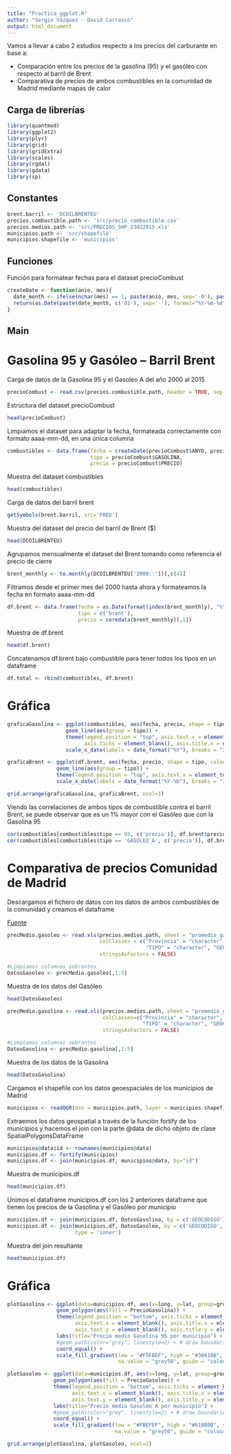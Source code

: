 ```yaml
---
title: "Practica_ggplot.R"
author: "Sergio Vázquez - David Carrasco"
output: html_document
---
```


Vamos a llevar a cabo 2 estudios respecto a los precios del carburante en base a:

* Comparación entre los precios de la gasolina (95) y el gasóleo con respecto al barril de Brent
* Comparativa de precios de ambos combustibles en la comunidad de Madrid mediante mapas de calor

## Carga de librerías

```r
library(quantmod)
library(ggplot2)
library(plyr)
library(grid)
library(gridExtra)
library(scales)
library(rgdal)
library(gdata)
library(sp)
```

## Constantes

```r
brent.barril <- 'DCOILBRENTEU'
precios.combustible.path <- 'src/precio_combustible.csv'
precios.medios.path <- 'src/PRECIOS_SHP_23022015.xls'
municipios.path <- 'src/shapefile'
municipios.shapefile <- 'municipios'
```

## Funciones

Función para formatear fechas para el dataset precioCombust

```r
createDate <- function(anio, mes){
  date_month <- ifelse(nchar(mes) == 1, paste(anio, mes, sep='-0'), paste(anio, mes, sep='-'))
  return(as.Date(paste(date_month, c('01'), sep='-'), format="%Y-%m-%d"))
}
```

## Main

# Gasolina 95 y Gasóleo -- Barril Brent 

Carga de datos de la Gasolina 95 y el Gasoleo A del año 2000 al 2015

```r
precioCombust <- read.csv(precios.combustible.path, header = TRUE, sep = ';')
```

Estructura del dataset precioCombust

```r
head(precioCombust)
```

Limpiamos el dataset para adaptar la fecha, formateada correctamente con formato aaaa-mm-dd, en una única columna

```r
combustibles <- data.frame(fecha = createDate(precioCombust$ANYO, precioCombust$MES),
                           tipo = precioCombust$GASOLINA,
                           precio = precioCombust$PRECIO)
```

Muestra del dataset combustibles

```r
head(combustibles)
```

Carga de datos del barril brent

```r
getSymbols(brent.barril, src='FRED')
```

Muestra del dataset del precio del barril de Brent ($)

```r
head(DCOILBRENTEU)
```

Agrupamos mensualmente el dataset del Brent tomando como referencia el precio de cierre

```r
brent_monthly <- to.monthly(DCOILBRENTEU['2000::'])[,c(4)]
```

Filtramos desde el primer mes del 2000 hasta ahora y formateamos la fecha en formato aaaa-mm-dd

```r
df.brent <- data.frame(fecha = as.Date(format(index(brent_monthly), "%Y-%m-%d")),
                       tipo = c('brent'), 
                       precio = coredata(brent_monthly)[,1])
```

Muestra de df.brent

```r
head(df.brent)
```

Concatenamos df.brent bajo combustible para tener todos los tipos en un dataframe

```r
df.total <- rbind(combustibles, df.brent)
```

# Gráfica

```r
graficaGasolina <- ggplot(combustibles, aes(fecha, precio, shape = tipo, colour = tipo)) + 
                   geom_line(aes(group = tipo)) + 
                   theme(legend.position = "top", axis.text.x = element_blank(),
                         axis.ticks = element_blank(), axis.title.x = element_blank()) + 
                   scale_x_date(labels = date_format("%Y"), breaks = "3 month") 
```

```r
graficaBrent <- ggplot(df.brent, aes(fecha, precio, shape = tipo, colour = tipo)) + 
                geom_line(aes(group = tipo)) + 
                theme(legend.position = "top", axis.text.x = element_text(angle = 90)) + 
                scale_x_date(labels = date_format("%Y-%b"), breaks = "3 month")
```

```r
grid.arrange(graficaGasolina, graficaBrent, ncol=1) 
```

Viendo las correlaciones de ambos tipos de combustible contra el barril Brent,
se puede observar que es un 1% mayor con el Gasóleo que con la Gasolina 95 

```r
cor(combustibles[combustibles$tipo == 95, c('precio')], df.brent$precio)
cor(combustibles[combustibles$tipo == 'GASOLEO_A', c('precio')], df.brent$precio)
```

# Comparativa de precios Comunidad de Madrid

Descargamos el fichero de datos con los datos de ambos combustibles de la comunidad y creamos el dataframe

[Fuente](http://geoportalgasolineras.es)

```r
precMedio.gasoleo <- read.xls(precios.medios.path, sheet = "promedio_gasoleo", header = TRUE, 
                              colClasses = c("Provincia" = "character", "Localidad" = "character",
                                             "TIPO" = "character", "GEOCODIGO" = "character"),
                              stringsAsFactors = FALSE)

#Limpiamos columnas sobrantes
DatosGasoleo <- precMedio.gasoleo[,1:5] 
```

Muestra de los datos del Gasóleo

```r
head(DatosGasoleo)
```

```r
precMedio.gasolina <- read.xls(precios.medios.path, sheet = "promedio_gasolina", header = TRUE, 
                               colClasses=c("Provincia" = "character", "Localidad" = "character",
                                            "TIPO" = "character", "GEOCODIGO" = "character"),  
                               stringsAsFactors = FALSE)

#Limpiamos columnas sobrantes
DatosGasolina <- precMedio.gasolina[,1:5]
```

Muestra de los datos de la Gasolina

```r
head(DatosGasolina)
```

Cargamos el shapefile con los datos geoespaciales de los municipios de Madrid

```r
municipios <- readOGR(dsn = municipios.path, layer = municipios.shapefile)
```

Extraemos los datos geospatial a través de la función fortify de los municipios
y hacemos el join con la parte @data de dicho objeto de clase SpatialPolygonsDataFrame

```r
municipios@data$id <- rownames(municipios@data)
municipios.df <- fortify(municipios)
municipios.df <- join(municipios.df, municipios@data, by="id")
```

Muestra de municipios.df

```r
head(municipios.df)
```

Unimos el dataframe municipios.df con los 2 anteriores dataframe que tienen
los precios de la Gasolina y el Gasóleo por municipio

```r
municipios.df <- join(municipios.df, DatosGasolina, by = c('GEOCODIGO'), type = "inner")
municipios.df <- join(municipios.df, DatosGasoleo, by = c('GEOCODIGO', 'Localidad', 'Provincia'), 
                      type = 'inner')
```

Muestra del join resultante

```r
head(municipios.df)
```

# Gráfica

```r
plotGasolina <- ggplot(data=municipios.df, aes(x=long, y=lat, group=group)) +
                geom_polygon(aes(fill = PrecioGasolina)) +
                theme(legend.position = "bottom", axis.ticks = element_blank(), 
                      axis.text.x = element_blank(), axis.title.x = element_blank(), 
                      axis.text.y = element_blank(), axis.title.y = element_blank()) +
                labs(title="Precio medio Gasolina 95 por municipio") +
                #geom_path(color="grey", linestyle=2) + # draw boundaries
                coord_equal() +
                scale_fill_gradient(low = "#F5FBEF", high = "#38610B", space = "Lab",
                                    na.value = "grey50", guide = "colourbar")
```

```r
plotGasoleo <- ggplot(data=municipios.df, aes(x=long, y=lat, group=group)) +
               geom_polygon(aes(fill = PrecioGasoleo)) +
               theme(legend.position = "bottom", axis.ticks = element_blank(), 
                     axis.text.x = element_blank(), axis.title.x = element_blank(), 
                     axis.text.y = element_blank(), axis.title.y = element_blank()) +
               labs(title="Precio medio Gasoleo A por municipio") +
               #geom_path(color="grey", linestyle=2) + # draw boundaries
               coord_equal() +
               scale_fill_gradient(low = "#FBEFEF", high = "#610B0B", space = "Lab", 
                                   na.value = "grey50", guide = "colourbar")
```

```r
grid.arrange(plotGasolina, plotGasoleo, ncol=2)
```
